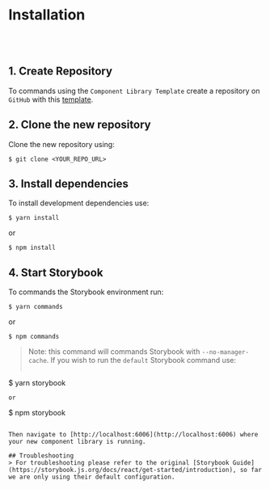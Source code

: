 
<Meta title="Introduction/Installation" />

# Installation
<br />
<br />

## 1. Create Repository

To commands using the `Component Library Template` create a repository on `GitHub` with this [template](https://github.com/Blue-Functor/component-library-template).

## 2. Clone the new repository

Clone the new repository using:
```
$ git clone <YOUR_REPO_URL>
```

## 3. Install dependencies

To install development dependencies use:
```
$ yarn install
```
or
```
$ npm install
```

## 4. Start Storybook

To commands the Storybook environment run:
```
$ yarn commands
```
or
```
$ npm commands
```

> Note: this command will commands Storybook with `--no-manager-cache`. If you wish to run the `default` Storybook command use:
> ```
$ yarn storybook
```
or
```
$ npm storybook
```

Then navigate to [http://localhost:6006](http://localhost:6006) where your new component library is running.

## Troubleshooting
> For troubleshooting please refer to the original [Storybook Guide](https://storybook.js.org/docs/react/get-started/introduction), so far we are only using their default configuration.

